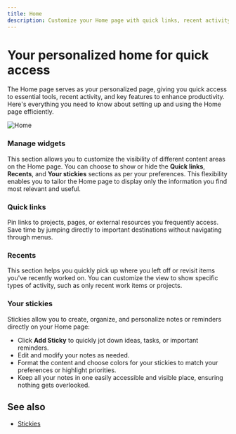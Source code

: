 ```yaml
---
title: Home
description: Customize your Home page with quick links, recent activity, and sticky notes to create a personalized dashboard for improved productivity.
---
```


# Your personalized home for quick access

The Home page serves as your personalized page, giving you quick access to essential tools, recent activity, and key features to enhance productivity. Here's everything you need to know about setting up and using the Home page efficiently.

![Home](https://media.docs.plane.so/account/home-page.webp#center)

### Manage widgets

This section allows you to customize the visibility of different content areas on the Home page. You can choose to show or hide the **Quick links**, **Recents**, and **Your stickies** sections as per your preferences. This flexibility enables you to tailor the Home page to display only the information you find most relevant and useful.

### Quick links

Pin links to projects, pages, or external resources you frequently access. Save time by jumping directly to important destinations without navigating through menus.

### Recents

This section helps you quickly pick up where you left off or revisit items you've recently worked on. You can customize the view to show specific types of activity, such as only recent work items or projects.

### Your stickies

Stickies allow you to create, organize, and personalize notes or reminders directly on your Home page:

- Click **Add Sticky** to quickly jot down ideas, tasks, or important reminders.
- Edit and modify your notes as needed.
- Format the content and choose colors for your stickies to match your preferences or highlight priorities.
- Keep all your notes in one easily accessible and visible place, ensuring nothing gets overlooked.

## See also
- [Stickies](/core-concepts/stickies)